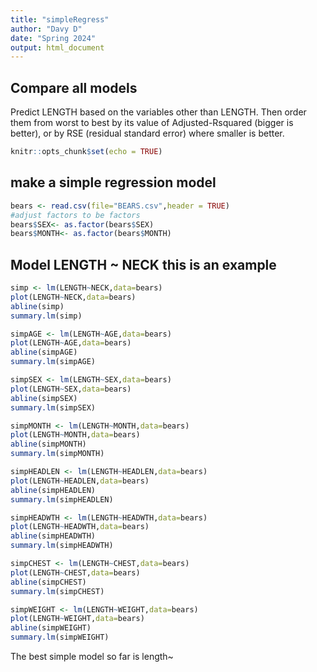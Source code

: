 ```yaml
---
title: "simpleRegress"
author: "Davy D"
date: "Spring 2024"
output: html_document
---
```

## Compare all models 
Predict LENGTH based on the variables other than LENGTH. Then order them from worst to best by its value of Adjusted-Rsquared (bigger is better), or by RSE (residual standard error) where smaller is better.

```r
knitr::opts_chunk$set(echo = TRUE)
```

## make a simple regression model

```r
bears <- read.csv(file="BEARS.csv",header = TRUE)
#adjust factors to be factors
bears$SEX<- as.factor(bears$SEX)
bears$MONTH<- as.factor(bears$MONTH)
```

## Model LENGTH ~ NECK  this is an example  

```r
simp <- lm(LENGTH~NECK,data=bears)
plot(LENGTH~NECK,data=bears)
abline(simp)
summary.lm(simp)
```


```r
simpAGE <- lm(LENGTH~AGE,data=bears)
plot(LENGTH~AGE,data=bears)
abline(simpAGE)
summary.lm(simpAGE)
```





```r
simpSEX <- lm(LENGTH~SEX,data=bears)
plot(LENGTH~SEX,data=bears)
abline(simpSEX)
summary.lm(simpSEX)
```
```r
simpMONTH <- lm(LENGTH~MONTH,data=bears)
plot(LENGTH~MONTH,data=bears)
abline(simpMONTH)
summary.lm(simpMONTH)
```



```r
simpHEADLEN <- lm(LENGTH~HEADLEN,data=bears)
plot(LENGTH~HEADLEN,data=bears)
abline(simpHEADLEN)
summary.lm(simpHEADLEN)
```
```r
simpHEADWTH <- lm(LENGTH~HEADWTH,data=bears)
plot(LENGTH~HEADWTH,data=bears)
abline(simpHEADWTH)
summary.lm(simpHEADWTH)
```

```r
simpCHEST <- lm(LENGTH~CHEST,data=bears)
plot(LENGTH~CHEST,data=bears)
abline(simpCHEST)
summary.lm(simpCHEST)
```

```r
simpWEIGHT <- lm(LENGTH~WEIGHT,data=bears)
plot(LENGTH~WEIGHT,data=bears)
abline(simpWEIGHT)
summary.lm(simpWEIGHT)
```


The best simple model so far is length~  

